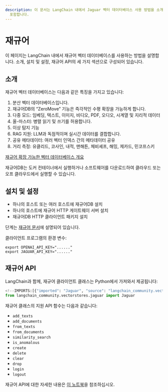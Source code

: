 ```yaml
---
description: 이 문서는 LangChain 내에서 Jaguar 벡터 데이터베이스 사용 방법을 소개하며, 설치 및 설정, API에 대한 정보를
  포함합니다.
---
```


# 재규어

이 페이지는 LangChain 내에서 재규어 벡터 데이터베이스를 사용하는 방법을 설명합니다. 소개, 설치 및 설정, 재규어 API의 세 가지 섹션으로 구성되어 있습니다.

## 소개

재규어 벡터 데이터베이스는 다음과 같은 특징을 가지고 있습니다:

1. 분산 벡터 데이터베이스입니다.
2. 재규어DB의 “ZeroMove” 기능은 즉각적인 수평 확장을 가능하게 합니다.
3. 다중 모드: 임베딩, 텍스트, 이미지, 비디오, PDF, 오디오, 시계열 및 지리적 데이터
4. 올-마스터: 병렬 읽기 및 쓰기를 허용합니다.
5. 이상 탐지 기능
6. RAG 지원: LLM과 독점적이며 실시간 데이터를 결합합니다.
7. 공유 메타데이터: 여러 벡터 인덱스 간의 메타데이터 공유
8. 거리 측정: 유클리드, 코사인, 내적, 맨해튼, 체비셰프, 해밍, 제카드, 민코프스키

[재규어 확장 가능한 벡터 데이터베이스 개요](http://www.jaguardb.com)

재규어DB는 도커 컨테이너에서 실행하거나 소프트웨어를 다운로드하여 클라우드 또는 오프 클라우드에서 실행할 수 있습니다.

## 설치 및 설정

- 하나의 호스트 또는 여러 호스트에 재규어DB 설치
- 하나의 호스트에 재규어 HTTP 게이트웨이 서버 설치
- 재규어DB HTTP 클라이언트 패키지 설치

단계는 [재규어 문서](http://www.jaguardb.com/support.html)에 설명되어 있습니다.

클라이언트 프로그램의 환경 변수:

    export OPENAI_API_KEY="......"
    export JAGUAR_API_KEY="......"

## 재규어 API

LangChain과 함께, 재규어 클라이언트 클래스는 Python에서 가져와서 제공됩니다:

```python
<!--IMPORTS:[{"imported": "Jaguar", "source": "langchain_community.vectorstores.jaguar", "docs": "https://api.python.langchain.com/en/latest/vectorstores/langchain_community.vectorstores.jaguar.Jaguar.html", "title": "Jaguar"}]-->
from langchain_community.vectorstores.jaguar import Jaguar
```


재규어 클래스의 지원 API 함수는 다음과 같습니다:

- `add_texts`
- `add_documents`
- `from_texts`
- `from_documents`
- `similarity_search`
- `is_anomalous`
- `create`
- `delete`
- `clear`
- `drop`
- `login`
- `logout`

재규어 API에 대한 자세한 내용은 [이 노트북](/docs/integrations/vectorstores/jaguar)을 참조하십시오.